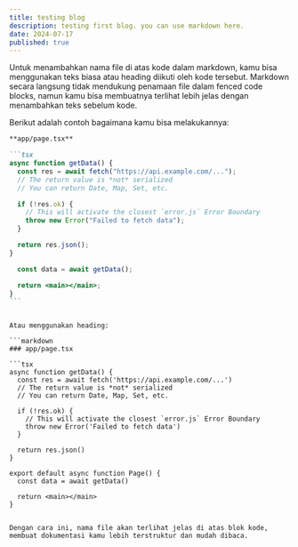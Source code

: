```yaml
---
title: testing blog
description: testing first blog. you can use markdown here.
date: 2024-07-17
published: true
---
```


Untuk menambahkan nama file di atas kode dalam markdown, kamu bisa menggunakan teks biasa atau heading diikuti oleh kode tersebut. Markdown secara langsung tidak mendukung penamaan file dalam fenced code blocks, namun kamu bisa membuatnya terlihat lebih jelas dengan menambahkan teks sebelum kode.

Berikut adalah contoh bagaimana kamu bisa melakukannya:

````markdown
**app/page.tsx**

```tsx
async function getData() {
  const res = await fetch("https://api.example.com/...");
  // The return value is *not* serialized
  // You can return Date, Map, Set, etc.

  if (!res.ok) {
    // This will activate the closest `error.js` Error Boundary
    throw new Error("Failed to fetch data");
  }

  return res.json();
}

  const data = await getData();

  return <main></main>;
}
```
````

````

Atau menggunakan heading:

```markdown
### app/page.tsx

```tsx
async function getData() {
  const res = await fetch('https://api.example.com/...')
  // The return value is *not* serialized
  // You can return Date, Map, Set, etc.

  if (!res.ok) {
    // This will activate the closest `error.js` Error Boundary
    throw new Error('Failed to fetch data')
  }

  return res.json()
}

export default async function Page() {
  const data = await getData()

  return <main></main>
}
````

```

Dengan cara ini, nama file akan terlihat jelas di atas blok kode, membuat dokumentasi kamu lebih terstruktur dan mudah dibaca.
```
